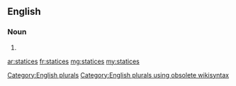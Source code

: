 ==English==

===Noun===
{{head|en}}

# {{plural of|statice}}

[[Category:English plurals]][[Category:English plurals using obsolete wikisyntax]]

[[ar:statices]]
[[fr:statices]]
[[mg:statices]]
[[my:statices]]